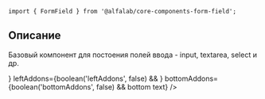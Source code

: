 


<Meta title='Компоненты|FormField' component={FormField} />

<Title>
    FormField ({name}@{version})
</Title>

```tsx
import { FormField } from '@alfalab/core-components-form-field';
```

## Описание

Базовый компонент для постоения полей ввода - input, textarea, select и др.

<Story name='Песочница'>
    <FormField
        block={boolean('block', true)}
        size={select('size', ['s', 'm', 'l'], 's')}
        disabled={boolean('disabled', false)}
        filled={boolean('filled', false)}
        focused={boolean('focused', false)}
        label={text('label', '')}
        hint={text('hint', '')}
        error={text('error', '')}
        rightAddons={boolean('rightAddons', false) && !text('error', '') && <Icon />}
        leftAddons={boolean('leftAddons', false) && <Icon />}
        bottomAddons={boolean('bottomAddons', false) && <span>bottom text</span>}
    />
</Story>

<Props of={FormField} />
